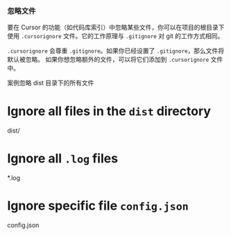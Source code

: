 ### 忽略文件

要在 Cursor 的功能（如代码库索引）中忽略某些文件，你可以在项目的根目录下使用 `.cursorignore` 文件。它的工作原理与 `.gitignore` 对 git 的工作方式相同。

`.cursorignore` 会尊重 `.gitignore`。如果你已经设置了 `.gitignore`，那么文件将默认被忽略。
如果你想忽略额外的文件，可以将它们添加到 `.cursorignore` 文件中。

案例忽略 dist 目录下的所有文件

# Ignore all files in the `dist` directory
dist/

# Ignore all `.log` files
*.log

# Ignore specific file `config.json`
config.json
